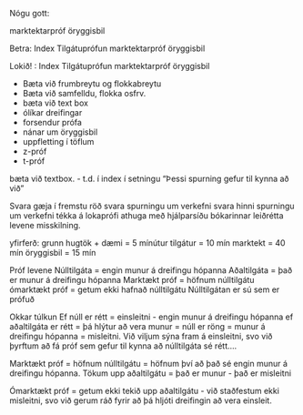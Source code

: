 
Nógu gott: 

marktektarpróf 
öryggisbil 


Betra: 
Index 
Tilgátuprófun 
marktektarpróf 
öryggisbil 


Lokið! : 
Index 
Tilgátuprófun 
marktektarpróf 
öryggisbil 


- Bæta við frumbreytu og flokkabreytu 
- Bæta við samfelldu, flokka osfrv. 
- bæta við text box 
- ólíkar dreifingar 
- forsendur prófa 
- nánar um öryggisbil 
- uppfletting í töflum 
- z-próf 
- t-próf 

bæta við textbox. 
- t.d. í index í setningu "Þessi spurning gefur til kynna að við "


Svara gæja í fremstu röð 
svara spurningu um verkefni 
svara hinni spurningu um verkefni 
tékka á lokaprófi 
athuga með hjálparsíðu bókarinnar 
leiðrétta levene misskilning. 



yfirferð: 
grunn hugtök + dæmi = 5 mínútur 
tilgátur = 10 mín 
marktekt = 40 mín 
öryggisbil = 15 mín





Próf levene
Núlltilgáta = engin munur á dreifingu hópanna 
Aðaltilgáta = það er munur á dreifingu hópanna 
Marktækt próf = höfnum núlltilgátu 
ómarktækt próf = getum ekki hafnað núlltilgátu 
Núlltilgátan er sú sem er prófuð 

Okkar túlkun
Ef núll er rétt = einsleitni - engin munur á dreifingu hópanna 
ef aðaltilgáta er rétt = þá hlýtur að vera munur = núll er röng = munur á dreifingu hópanna = misleitni. 
Við viljum sýna fram á einsleitni, svo við þyrftum að fá próf sem gefur til kynna að núlltilgáta sé rétt.... 

Marktækt próf = höfnum núlltilgátu = höfnum því að það sé engin munur á dreifingu hópanna. Tökum upp aðaltilgátu = það er munur - það er misleitni 

Ómarktækt próf = getum ekki tekið upp aðaltilgátu - við staðfestum ekki misleitni, svo við gerum ráð fyrir að þá hljóti dreifingin að vera einsleit. 



